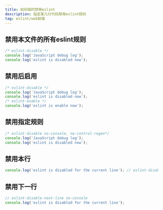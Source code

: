 ```yaml
---
title: 如何临时禁用eslint
description: 指定某几行代码禁用eslint规则
tag: eslint/web前端
---
```


## 禁用本文件的所有eslint规则
```js
/* eslint-disable */
console.log('JavaScript debug log');
console.log('eslint is disabled now');
```

## 禁用后启用
```js
/* eslint-disable */
console.log('JavaScript debug log');
console.log('eslint is disabled now');
/* eslint-enable */
console.log('eslint is enable now');
```

## 禁用指定规则
```js
/* eslint-disable no-console, no-control-regex*/
console.log('JavaScript debug log');
console.log('eslint is disabled now');
```

## 禁用本行
```js
console.log('eslint is disabled for the current line'); // eslint-disable-line
```

## 禁用下一行
```js
// eslint-disable-next-line no-console
console.log('eslint is disabled for the current line');
```
